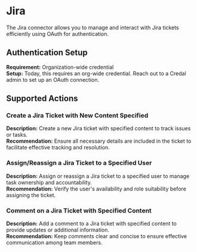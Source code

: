 # Jira
The Jira connector allows you to manage and interact with Jira tickets efficiently using OAuth for authentication.

## Authentication Setup
**Requirement:** Organization-wide credential  
**Setup:** Today, this requires an org-wide credential. Reach out to a Credal admin to set up an OAuth connection.

## Supported Actions

### Create a Jira Ticket with New Content Specified
**Description:** Create a new Jira ticket with specified content to track issues or tasks.  
**Recommendation:** Ensure all necessary details are included in the ticket to facilitate effective tracking and resolution.

### Assign/Reassign a Jira Ticket to a Specified User
**Description:** Assign or reassign a Jira ticket to a specified user to manage task ownership and accountability.  
**Recommendation:** Verify the user's availability and role suitability before assigning the ticket.

### Comment on a Jira Ticket with Specified Content
**Description:** Add a comment to a Jira ticket with specified content to provide updates or additional information.  
**Recommendation:** Keep comments clear and concise to ensure effective communication among team members.
